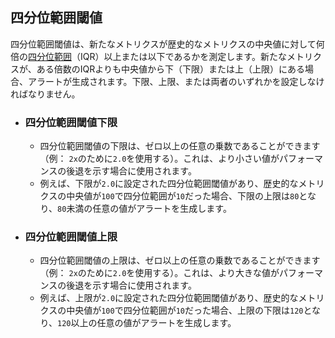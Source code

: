 ## 四分位範囲閾値

四分位範囲閾値は、新たなメトリクスが歴史的なメトリクスの中央値に対して何倍の[四分位範囲](https://en.wikipedia.org/wiki/Interquartile_range)（IQR）以上または以下であるかを測定します。新たなメトリクスが、ある倍数のIQRよりも中央値から下（下限）または上（上限）にある場合、アラートが生成されます。下限、上限、または両者のいずれかを設定しなければなりません。

- ### 四分位範囲閾値下限
  - 四分位範囲閾値の下限は、ゼロ以上の任意の乗数であることができます（例： `2x`のために`2.0`を使用する）。これは、より小さい値がパフォーマンスの後退を示す場合に使用されます。
  - 例えば、下限が`2.0`に設定された四分位範囲閾値があり、歴史的なメトリクスの中央値が`100`で四分位範囲が`10`だった場合、下限の上限は`80`となり、`80`未満の任意の値がアラートを生成します。
- ### 四分位範囲閾値上限
  - 四分位範囲閾値の上限は、ゼロ以上の任意の乗数であることができます（例： `2x`のために`2.0`を使用する）。これは、より大きな値がパフォーマンスの後退を示す場合に使用されます。
  - 例えば、上限が`2.0`に設定された四分位範囲閾値があり、歴史的なメトリクスの中央値が`100`で四分位範囲が`10`だった場合、上限の下限は`120`となり、`120`以上の任意の値がアラートを生成します。